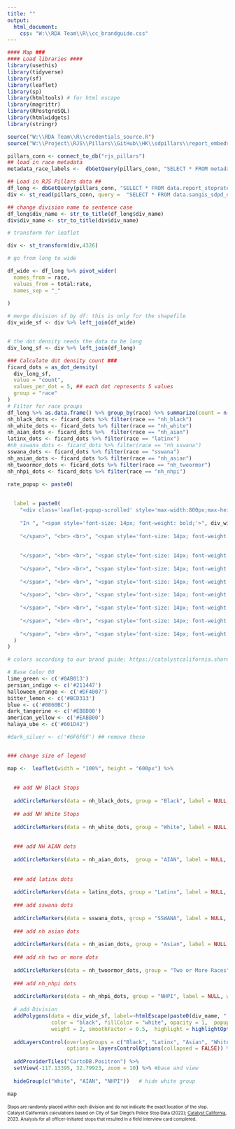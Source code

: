 ```yaml
---
title: ""
output:
  html_document:
    css: "W:\\RDA Team\\R\\cc_brandguide.css"
---
```

<!-- link to Google Font -->
<link href="https://fonts.googleapis.com/css2?family=Inter:wght@100;200;300;400;500;600;700;800;900&display=swap" rel="stylesheet">
  

```r
#### Map ###
#### Load libraries ####
library(usethis)
library(tidyverse)
library(sf)
library(leaflet)
library(sp)
library(htmltools) # for html escape
library(magrittr)
library(RPostgreSQL)
library(htmlwidgets)
library(stringr)

source("W:\\RDA Team\\R\\credentials_source.R")
source("W:\\Project\\RJS\\Pillars\\GitHub\\HK\\sdpillars\\report_embeds\\chart_functions.R")

pillars_conn <- connect_to_db("rjs_pillars")
## load in race metadata
metadata_race_labels <-  dbGetQuery(pillars_conn, "SELECT * FROM metadata_race_labels") %>% select(race_base, race_label_short, race_label_long)

## Load in RJS Pillars data ##
df_long <- dbGetQuery(pillars_conn, "SELECT * FROM data.report_stoprates_div_ficard_race_person")
div <- st_read(pillars_conn, query =  "SELECT * FROM data.sangis_sdpd_divisions_2023") 

## change division name to sentence case
df_long$div_name <- str_to_title(df_long$div_name)
div$div_name <- str_to_title(div$div_name)

# transform for leaflet

div <- st_transform(div,4326)

# go from long to wide

df_wide <- df_long %>% pivot_wider(
  names_from = race,
  values_from = total:rate,
  names_sep = "_"
  
)

# merge division sf by df: this is only for the shapefile
div_wide_sf <- div %>% left_join(df_wide)


# the dot density needs the data to be long
div_long_sf <- div %>% left_join(df_long)
```

```r
### Calculate dot density count ###
ficard_dots = as_dot_density(
  div_long_sf,
  value = "count",
  values_per_dot = 5, ## each dot represents 5 values
  group = "race"
)
# Filter for race groups
df_long %>% as.data.frame() %>% group_by(race) %>% summarize(count = n())
nh_black_dots <- ficard_dots %>% filter(race == "nh_black")
nh_white_dots <- ficard_dots %>% filter(race == "nh_white")
nh_aian_dots <- ficard_dots %>%  filter(race == "nh_aian")
latinx_dots <- ficard_dots %>% filter(race == "latinx")
#nh_sswana_dots <- ficard_dots %>% filter(race == "nh_sswana")
sswana_dots <- ficard_dots %>% filter(race == "sswana")
nh_asian_dots <- ficard_dots %>% filter(race == "nh_asian")
nh_twoormor_dots <- ficard_dots %>% filter(race == "nh_twoormor")
nh_nhpi_dots <- ficard_dots %>% filter(race == "nh_nhpi")
```




```r
rate_popup <- paste0(
  
  
  label = paste0(
    "<div class='leaflet-popup-scrolled' style='max-width:800px;max-height:200px'>", 
    
    "In ", "<span style='font-size: 14px; font-weight: bold;'>", div_wide_sf$div_name, " Division",  "(", div_wide_sf$div_num, "),",
    
    "</span>", "<br> <br>", "<span style='font-size: 14px; font-weight: bold;'>", div_wide_sf$count_nh_black,  "</span>", " people perceived as ", "<span style='font-size: 14px; font-weight: bold;'>", "Black",  "</span>", " were stopped for an officer-initiated stop that resulted in a field interview card completed, a rate of ", "<span style='font-size: 14px; font-weight: bold;'>", round(div_wide_sf$rate_nh_black, digits = 1),  "</span>", "%. ",   "<span style='font-size: 14px; font-weight: bold;'>", div_wide_sf$total_nh_black, "</span>", " people in this division identify as Black.", "</br>",
    
    
    "</span>", "<br> <br>", "<span style='font-size: 14px; font-weight: bold;'>", div_wide_sf$count_nh_white,  "</span>", " people perceived as ", "<span style='font-size: 14px; font-weight: bold;'>", "White",  "</span>", " were stopped for an officer-initiated stop that resulted in a field interview card completed, a rate of ", "<span style='font-size: 14px; font-weight: bold;'>", round(div_wide_sf$rate_nh_white, digits = 1),  "</span>", "%. ",  "<span style='font-size: 14px; font-weight: bold;'>", div_wide_sf$total_nh_white, "</span>", " people in this division identify as White.", "</br>",
    
    "</span>", "<br> <br>", "<span style='font-size: 14px; font-weight: bold;'>", div_wide_sf$count_nh_aian,  "</span>", " people perceived as ", "<span style='font-size: 14px; font-weight: bold;'>", "American Indian and Alaska Native (AIAN)",  "</span>", " were stopped for an officer-initiated stop that resulted in a field interview card completed, a rate of ", "<span style='font-size: 14px; font-weight: bold;'>", round(div_wide_sf$rate_nh_aian, digits = 1),  "</span>", "%. ",  "<span style='font-size: 14px; font-weight: bold;'>", div_wide_sf$total_nh_aian, "</span>", " people in this division identify as Non-Hispanic AIAN.", "</br>",
    
    "</span>", "<br> <br>", "<span style='font-size: 14px; font-weight: bold;'>", div_wide_sf$count_latinx,  "</span>", " people perceived as ", "<span style='font-size: 14px; font-weight: bold;'>", "Latinx",  "</span>", " were stopped for an officer-initiated stop that resulted in a field interview card completed, a rate of ", "<span style='font-size: 14px; font-weight: bold;'>", round(div_wide_sf$rate_latinx, digits = 1),  "</span>", "%. ",  "<span style='font-size: 14px; font-weight: bold;'>", div_wide_sf$total_latinx, "</span>", " people in this division identify as Latinx.", "</br>",
    
    "</span>", "<br> <br>", "<span style='font-size: 14px; font-weight: bold;'>", div_wide_sf$count_sswana,  "</span>", " people perceived as ", "<span style='font-size: 14px; font-weight: bold;'>", "Southwest Asian or North African/Middle Eastern or North African or South Asian (SSWANA)",  "</span>", " were stopped for an officer-initiated stop that resulted in a field interview card completed, a rate of ", "<span style='font-size: 14px; font-weight: bold;'>", round(div_wide_sf$rate_sswana, digits = 1),  "</span>", "%. ",  "<span style='font-size: 14px; font-weight: bold;'>", div_wide_sf$total_sswana, "</span>", " people in this division identify as SSWANA.", "</br>",
    
    "</span>", "<br> <br>", "<span style='font-size: 14px; font-weight: bold;'>", div_wide_sf$count_nh_asian,  "</span>", " people perceived as ", "<span style='font-size: 14px; font-weight: bold;'>", "Asian",  "</span>", " were stopped for an officer-initiated stop that resulted in a field interview card completed, a rate of ", "<span style='font-size: 14px; font-weight: bold;'>", round(div_wide_sf$rate_nh_asian, digits = 1),  "</span>", "%. ",  "<span style='font-size: 14px; font-weight: bold;'>", div_wide_sf$total_nh_asian, "</span>", " people in this division identify as Asian.", "</br>",
    
    "</span>", "<br> <br>", "<span style='font-size: 14px; font-weight: bold;'>", div_wide_sf$count_nh_twoormor,  "</span>", " people perceived as ", "<span style='font-size: 14px; font-weight: bold;'>", "Two or More Races",  "</span>", " were stopped for an officer-initiated stop that resulted in a field interview card completed, a rate of ", "<span style='font-size: 14px; font-weight: bold;'>", round(div_wide_sf$rate_nh_twoormor, digits = 1),  "</span>", "%. ",  "<span style='font-size: 14px; font-weight: bold;'>", div_wide_sf$total_nh_twoormor, "</span>", " people in this division identify as Multi-Racial.", "</br>",
    
    "</span>", "<br> <br>", "<span style='font-size: 14px; font-weight: bold;'>", div_wide_sf$count_nh_nhpi,  "</span>", " people perceived as ", "<span style='font-size: 14px; font-weight: bold;'>", "Native Hawaiian or Pacific Islander (NHPI)",  "</span>", " were stopped for an officer-initiated stop that resulted in a field interview card completed, a rate of ", "<span style='font-size: 14px; font-weight: bold;'>", round(div_wide_sf$rate_nh_nhpi, digits = 1),  "</span>", "%. ", "<span style='font-size: 14px; font-weight: bold;'>", div_wide_sf$total_nh_nhpi, "</span>", " people in this division identify as Non-Hispanic NHPI."
  )
)

```


```r
# colors according to our brand guide: https://catalystcalifornia.sharepoint.com/sites/Portal/AP%20Projects/Forms/AllItems.aspx?FolderCTID=0x012000EF0283621C7FE048A8E68512F119353B&id=%2Fsites%2FPortal%2FAP%20Projects%2FCommunications%2FCatalyst%20California%2FBranding%20Materials%20%2B%20Templates%2FVisual%20Brand%20Guide%2FCatalyst%20California%20Brand%20Guide%5FSeptember%202022%2Epdf&viewid=1aaeb4a9%2D2232%2D41c7%2Da71c%2D727af9e1f5d7&parent=%2Fsites%2FPortal%2FAP%20Projects%2FCommunications%2FCatalyst%20California%2FBranding%20Materials%20%2B%20Templates%2FVisual%20Brand%20Guide

# Base Color 00
lime_green <- c('#0AB013')
persian_indigo <- c('#211447')
halloween_orange <- c('#DF4007')
bitter_lemon <- c('#BCD313')
blue <- c('#0860BC')
dark_tangerine <- c('#EB8D00')
american_yellow <- c('#EABB00')
halaya_ube <- c('#601D42')

#dark_silver <- c('#6F6F6F') ## remove these


### change size of legend

map <-  leaflet(width = "100%", height = "600px") %>%
  
  
  ## add NH Black Stops
  
  addCircleMarkers(data = nh_black_dots, group = "Black", label = NULL, weight = 2, fillOpacity = 1, radius = 2, color="white",  fillColor=blue, stroke = TRUE) %>% 
  
  ## add NH White Stops
  
  addCircleMarkers(data = nh_white_dots, group = "White", label = NULL, weight = 2, fillOpacity = 1, radius = 2, color="white",  fillColor=  bitter_lemon,  stroke = TRUE) %>% 
  
  
  ### add NH AIAN dots 
  
  addCircleMarkers(data = nh_aian_dots,  group = "AIAN", label = NULL, weight = 2, fillOpacity = 1, radius = 2, color="white",  fillColor= dark_tangerine, stroke = TRUE) %>% 
  
  
  ### add latinx dots
  
  addCircleMarkers(data = latinx_dots, group = "Latinx", label = NULL, weight = 2, fillOpacity = 1, radius = 2, color="white",  fillColor= lime_green,  stroke = TRUE) %>% 
  
  ### add sswana dots
  
  addCircleMarkers(data = sswana_dots, group = "SSWANA", label = NULL, weight = 2, fillOpacity = 1, radius = 2, color="white",  fillColor= american_yellow, stroke = TRUE) %>% 
  
  ### add nh asian dots
  
  addCircleMarkers(data = nh_asian_dots, group = "Asian", label = NULL, weight = 2, fillOpacity = 1, radius = 2, color="white",  fillColor=  halloween_orange, stroke = TRUE) %>% 
  
  ### add nh two or more dots
  
  addCircleMarkers(data = nh_twoormor_dots, group = "Two or More Races", label = NULL, weight = 2, fillOpacity = 1, radius = 2, color="white",  fillColor= persian_indigo, stroke = TRUE) %>% 
  
  ### add nh_nhpi dots
  
  addCircleMarkers(data = nh_nhpi_dots, group = "NHPI", label = NULL, weight = 2, fillOpacity = 1, radius = 2, color="white",  fillColor= halaya_ube, stroke = TRUE) %>% 
  
  # add Division 
  addPolygons(data = div_wide_sf, label=~htmlEscape(paste0(div_name, " Division ")),
              color = "black", fillColor = "white", opacity = 1,  popup = ~paste0(rate_popup), 
              weight = 2, smoothFactor = 0.5,  highlight = highlightOptions(color = "white", weight = 3, bringToFront = TRUE, sendToBack = FALSE)) %>%
  
  addLayersControl(overlayGroups = c("Black", "Latinx", "Asian", "White",  "SSWANA", "NHPI",  "AIAN", "Two or More Races"),
                   options = layersControlOptions(collapsed = FALSE)) %>%
  
  addProviderTiles("CartoDB.Positron") %>%
  setView(-117.13395, 32.79923, zoom = 10) %>% #base and view 
  
  hideGroup(c("White", "AIAN", "NHPI"))   # hide white group

```


```r
map
```
<div align="left" style="line-height: 1em;"><span style="font-size: 10px;">Stops are randomly placed within each division and do not indicate the exact location of the stop.</span> <br> 
<span style=' font-size: 10px;'>Catalyst California's calculations based on City of San Diego's Police Stop Data (2022); <u>[Catalyst California](https://www.catalystcalifornia.org)</u>, 2023. Analysis for all officer-initiated stops that resulted in a field interview card completed.</span> </div>
  
  